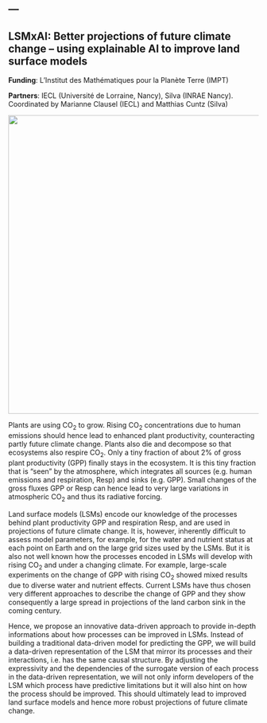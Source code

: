 ---
---

## LSMxAI: Better projections of future climate change – using explainable AI to improve land surface models

**Funding**: L'Institut des Mathématiques pour la Planète Terre (IMPT)

**Partners**: IECL (Université de Lorraine, Nancy), Silva (INRAE Nancy). Coordinated by Marianne Clausel (IECL) and Matthias Cuntz (Silva)

![](images/lsmxai.png){fig-align="center" width="600"}

Plants are using CO~2~ to grow. Rising CO~2~ concentrations due to human emissions should hence lead to enhanced plant productivity, counteracting partly future climate change. Plants also die and decompose so that ecosystems also respire CO~2~. Only a tiny fraction of about 2% of gross plant productivity (GPP) finally stays in the ecosystem. It is this tiny fraction that is "seen" by the atmosphere, which integrates all sources (e.g. human emissions and respiration, Resp) and sinks (e.g. GPP). Small changes of the gross fluxes GPP or Resp can hence lead to very large variations in atmospheric CO~2~ and thus its radiative forcing.

Land surface models (LSMs) encode our knowledge of the processes behind plant productivity GPP and respiration Resp, and are used in projections of future climate change. It is, however, inherently difficult to assess model parameters, for example, for the water and nutrient status at each point on Earth and on the large grid sizes used by the LSMs. But it is also not well known how the processes encoded in LSMs will develop with rising CO~2~ and under a changing climate. For example, large-scale experiments on the change of GPP with rising CO~2~ showed mixed results due to diverse water and nutrient effects. Current LSMs have thus chosen very different approaches to describe the change of GPP and they show consequently a large spread in projections of the land carbon sink in the coming century.

Hence, we propose an innovative data-driven approach to provide in-depth informations about how processes can be improved in LSMs. Instead of building a traditional data-driven model for predicting the GPP, we will build a data-driven representation of the LSM that mirror its processes and their interactions, i.e. has the same causal structure. By adjusting the expressivity and the dependencies of the surrogate version of each process in the data-driven representation, we will not only inform developers of the LSM which process have predictive limitations but it will also hint on how the process should be improved. This should ultimately lead to improved land surface models and hence more robust projections of future climate change.
